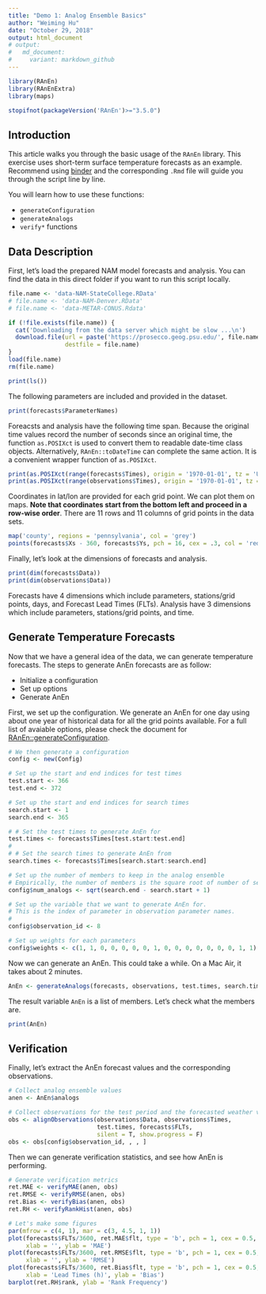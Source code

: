 ```yaml
---
title: "Demo 1: Analog Ensemble Basics"
author: "Weiming Hu"
date: "October 29, 2018"
output: html_document
# output: 
#   md_document:
#     variant: markdown_github
---
```


```r
library(RAnEn)
library(RAnEnExtra)
library(maps)

stopifnot(packageVersion('RAnEn')>="3.5.0")
```

## Introduction

This article walks you through the basic usage of the `RAnEn` library. This exercise uses short-term surface temperature forecasts as an example. Recommend using [binder](https://mybinder.org/v2/gh/Weiming-Hu/AnalogsEnsemble/master?urlpath=rstudio) and the corresponding `.Rmd` file will guide you through the script line by line.

You will learn how to use these functions:

- `generateConfiguration`
- `generateAnalogs`
- `verify*` functions

## Data Description

First, let's load the prepared NAM model forecasts and analysis. You can find the data in this direct folder if you want to run this script locally.

```r
file.name <- 'data-NAM-StateCollege.RData'
# file.name <- 'data-NAM-Denver.RData'
# file.name <- 'data-METAR-CONUS.Rdata'

if (!file.exists(file.name)) {
  cat('Downloading from the data server which might be slow ...\n')
  download.file(url = paste('https://prosecco.geog.psu.edu/', file.name, sep = ''),
                destfile = file.name)
}
load(file.name)
rm(file.name)

print(ls())
```

The following parameters are included and provided in the dataset.

```r
print(forecasts$ParameterNames)
```

Foreacsts and analysis have the following time span. Because the original time values record the number of seconds since an original time, the function `as.POSIXct` is used to convert them to readable date-time class objects. Alternatively, `RAnEn::toDateTime` can complete the same action. It is a convenient wrapper function of `as.POSIXct`.

```r
print(as.POSIXct(range(forecasts$Times), origin = '1970-01-01', tz = 'UTC'))
print(as.POSIXct(range(observations$Times), origin = '1970-01-01', tz = 'UTC'))
```

Coordinates in lat/lon are provided for each grid point. We can plot them on maps. **Note that coordinates start from the bottom left and proceed in a row-wise order**. There are 11 rows and 11 columns of grid points in the data sets.

```r
map('county', regions = 'pennsylvania', col = 'grey')
points(forecasts$Xs - 360, forecasts$Ys, pch = 16, cex = .3, col = 'red')
```

Finally, let's look at the dimensions of forecasts and analysis.

```r
print(dim(forecasts$Data))
print(dim(observations$Data))
```

Forecasts have 4 dimensions which include parameters, stations/grid points, days, and Forecast Lead Times (FLTs). Analysis have 3 dimensions which include parameters, stations/grid points, and time.

## Generate Temperature Forecasts

Now that we have a general idea of the data, we can generate temperature forecasts. The steps to generate AnEn forecasts are as follow:

- Initialize a configuration
- Set up options
- Generate AnEn

First, we set up the configuration. We generate an AnEn for one day using about one year of historical data for all the grid points available. For a full list of avaiable options, please check the document for [RAnEn::generateConfiguration](https://weiming-hu.github.io/AnalogsEnsemble/R/reference/generateConfiguration.html).

```r
# We then generate a configuration
config <- new(Config)

# Set up the start and end indices for test times
test.start <- 366
test.end <- 372

# Set up the start and end indices for search times
search.start <- 1
search.end <- 365

# # Set the test times to generate AnEn for
test.times <- forecasts$Times[test.start:test.end]
# 
# # Set the search times to generate AnEn from
search.times <- forecasts$Times[search.start:search.end]

# Set up the number of members to keep in the analog ensemble
# Empirically, the number of members is the square root of number of search times.
config$num_analogs <- sqrt(search.end - search.start + 1)

# Set up the variable that we want to generate AnEn for.
# This is the index of parameter in observation parameter names.
#
config$observation_id <- 8

# Set up weights for each parameters
config$weights <- c(1, 1, 0, 0, 0, 0, 0, 1, 0, 0, 0, 0, 0, 0, 0, 1, 1)

```

Now we can generate an AnEn. This could take a while. On a Mac Air, it takes about 2 minutes.

```r
AnEn <- generateAnalogs(forecasts, observations, test.times, search.times, config)
```

The result variable `AnEn` is a list of members. Let's check what the members are.

```r
print(AnEn)
```

## Verification

Finally, let's extract the AnEn forecast values and the corresponding observations.

```r
# Collect analog ensemble values
anen <- AnEn$analogs

# Collect observations for the test period and the forecasted weather variable
obs <- alignObservations(observations$Data, observations$Times,
                         test.times, forecasts$FLTs,
                         silent = T, show.progress = F)
obs <- obs[config$observation_id, , , ]
```

Then we can generate verification statistics, and see how AnEn is performing.

``` r
# Generate verification metrics
ret.MAE <- verifyMAE(anen, obs)
ret.RMSE <- verifyRMSE(anen, obs)
ret.Bias <- verifyBias(anen, obs)
ret.RH <- verifyRankHist(anen, obs)

# Let's make some figures
par(mfrow = c(4, 1), mar = c(3, 4.5, 1, 1))
plot(forecasts$FLTs/3600, ret.MAE$flt, type = 'b', pch = 1, cex = 0.5,
     xlab = '', ylab = 'MAE')
plot(forecasts$FLTs/3600, ret.RMSE$flt, type = 'b', pch = 1, cex = 0.5,
     xlab = '', ylab = 'RMSE')
plot(forecasts$FLTs/3600, ret.Bias$flt, type = 'b', pch = 1, cex = 0.5,
     xlab = 'Lead Times (h)', ylab = 'Bias')
barplot(ret.RH$rank, ylab = 'Rank Frequency')
```

